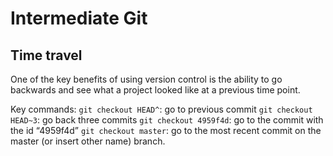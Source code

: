 # Intermediate Git

## Time travel

One of the key benefits of using version control is the ability to go backwards and see what a project looked like at a previous time point. 

Key commands:
`git checkout HEAD^`: go to previous commit
`git checkout HEAD~3`: go back three commits
`git checkout 4959f4d`: go to the commit with the id "4959f4d"
`git checkout master`: go to the most recent commit on the master (or insert other name) branch.

